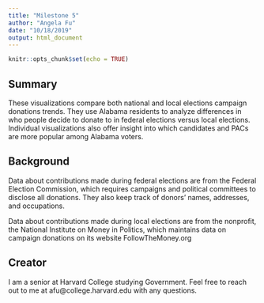 ```yaml
---
title: "Milestone 5"
author: "Angela Fu"
date: "10/18/2019"
output: html_document
---
```


```r
knitr::opts_chunk$set(echo = TRUE)
```

## Summary
These visualizations compare both national and local elections campaign donations trends. They use Alabama residents to analyze differences in who people decide to donate to in federal elections versus local elections. Individual visualizations also offer insight into which candidates and PACs are more popular among Alabama voters.

## Background
Data about contributions made during federal elections are from the Federal Election Commission, which requires campaigns and political committees to disclose all donations. They also keep track of donors' names, addresses, and occupations.

Data about contributions made during local elections are from the nonprofit, the National Institute on Money in Politics, which maintains data on campaign donations on its website FollowTheMoney.org

## Creator
I am a senior at Harvard College studying Government. Feel free to reach out to me at afu@college.harvard.edu with any questions.